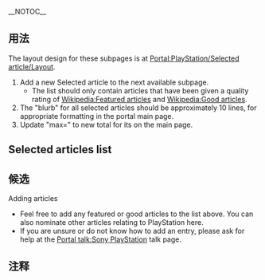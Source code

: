 __NOTOC__
== 用法 ==
The layout design for these subpages is at [[Portal:PlayStation/Selected_article/Layout|Portal:PlayStation/Selected article/Layout]].
# Add a new Selected article to the next available subpage. 
#*The list should only contain articles that have been given a quality rating of [[Wikipedia:Featured_articles|Wikipedia:Featured articles]] and [[Wikipedia:Good_articles|Wikipedia:Good articles]]. 
# The "blurb" for all selected articles should be approximately 10 lines, for appropriate formatting in the portal main page.
# Update "max=" to new total for its {{tl|Random portal component}} on the main page.

== Selected articles list ==
{{purgepage}}
{{Numbered subpages}}
{{purgepage}}

== 候选 ==
;Adding articles
*Feel free to add any featured or good articles to the list above. You can also nominate other articles relating to PlayStation here.
*If you are unsure or do not know how to add an entry, please ask for help at the [[Portal_talk:Sony_PlayStation|Portal talk:Sony PlayStation]] talk page. 

==注释==

<references />


[[Category:Sony_PlayStation_portal|{{SUBPAGENAME}}]]